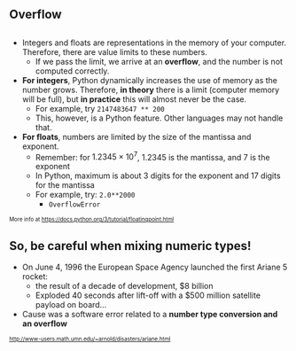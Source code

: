 ::: {.content-visible unless-format="revealjs"}
# Overflow

:::

::: {.content-visible when-format="revealjs"}
##  {data-name="<b>2.2 OVERFLOW</b>"}
:::

-   Integers and floats are representations in the memory of your computer. Therefore, there are value limits to these numbers.
    -   If we pass the limit, we arrive at an **overflow**, and the number is not computed correctly.


-   **For integers**, Python dynamically increases the use of memory as the number grows. Therefore, **in theory** there is a limit (computer memory will be full), but **in practice** this will almost never be the case.
    -   For example, try `2147483647 ** 200`
    -   This, however, is a Python feature. Other languages may not handle that.

-   **For floats**, numbers are limited by the size of the mantissa and exponent.
    -   Remember: for $1.2345 \times 10^7$, $1.2345$ is the mantissa, and $7$ is the exponent
    -   In Python, maximum is about 3 digits for the exponent and 17 digits for the mantissa
    -   For example, try: `2.0**2000`
        -   `OverflowError`

::: {style="font-size: 70%;"}
More info at <https://docs.python.org/3/tutorial/floatingpoint.html>
:::

## So, be careful when mixing numeric types!

-   On June 4, 1996 the European Space Agency launched the first Ariane 5 rocket:
    -   the result of a decade of development, \$8 billion
    -   Exploded 40 seconds after lift-off with a \$500 million satellite payload on board...
-   Cause was a software error related to a **number type conversion and an overflow**

::: {style="font-size: 70%;"}
<http://www-users.math.umn.edu/~arnold/disasters/ariane.html>
:::